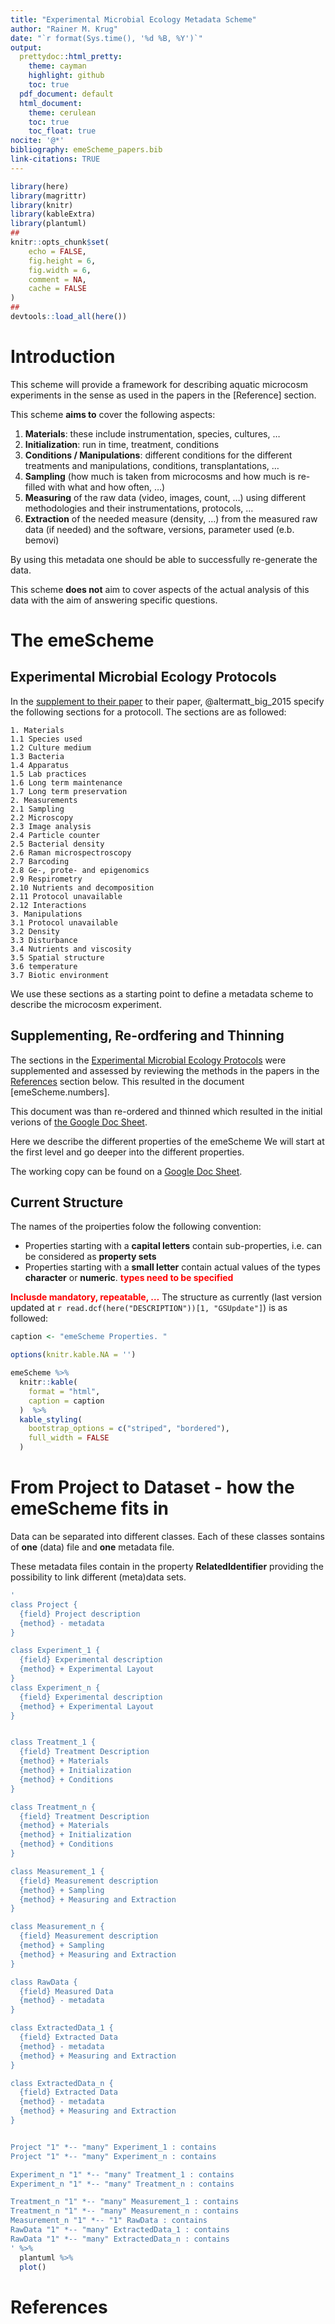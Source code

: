 ```yaml
---
title: "Experimental Microbial Ecology Metadata Scheme"
author: "Rainer M. Krug"
date: "`r format(Sys.time(), '%d %B, %Y')`"
output:
  prettydoc::html_pretty:
    theme: cayman
    highlight: github
    toc: true
  pdf_document: default
  html_document: 
    theme: cerulean
    toc: true
    toc_float: true
nocite: '@*'
bibliography: emeScheme_papers.bib
link-citations: TRUE
---
```


```r
library(here)
library(magrittr)
library(knitr)
library(kableExtra)
library(plantuml)
##
knitr::opts_chunk$set(
	echo = FALSE,
	fig.height = 6,
	fig.width = 6,
	comment = NA,
	cache = FALSE
)
##
devtools::load_all(here())
```

# Introduction

This scheme will provide a framework for describing aquatic microcosm experiments in the sense as used in the papers in the [Reference] section.

This scheme **aims to** cover the following aspects:

1. **Materials**: these include instrumentation, species, cultures, ...
1. **Initialization**: run in time, treatment, conditions
2. **Conditions / Manipulations**: different conditions for the different treatments and manipulations, conditions, transplantations, ...
3. **Sampling** (how much is taken from microcosms and how much is re-filled with what and how often, ...)
3. **Measuring** of the raw data (video, images, count, ...) using different methodologies and their instrumentations, protocols, ...
4. **Extraction** of the needed measure  (density, ...) from the measured raw data (if needed) and the software, versions, parameter used (e.b. bemovi)

By using this metadata one should be able to successfully re-generate the data.

This scheme **does not** aim to cover aspects of the actual analysis of this data with the aim of answering specific questions.

# The emeScheme

## Experimental Microbial Ecology Protocols
In the  [supplement to their paper](https://emeh-protocols.readthedocs.io/en/latest/) to their paper, @altermatt_big_2015 specify the following sections for a protocoll. The sections are as followed:

```
1. Materials
1.1 Species used
1.2 Culture medium
1.3 Bacteria
1.4 Apparatus
1.5 Lab practices
1.6 Long term maintenance
1.7 Long term preservation
2. Measurements
2.1 Sampling
2.2 Microscopy
2.3 Image analysis
2.4 Particle counter
2.5 Bacterial density
2.6 Raman microspectroscopy
2.7 Barcoding
2.8 Ge-, prote- and epigenomics
2.9 Respirometry
2.10 Nutrients and decomposition
2.11 Protocol unavailable
2.12 Interactions
3. Manipulations
3.1 Protocol unavailable
3.2 Density
3.3 Disturbance
3.4 Nutrients and viscosity
3.5 Spatial structure
3.6 temperature
3.7 Biotic environment
```

We use these sections as a starting point to define a metadata scheme to describe the microcosm experiment. 


## Supplementing, Re-ordfering and Thinning

The sections in the [Experimental Microbial Ecology Protocols] were supplemented and assessed by reviewing the methods in the papers in the [References] section below. This resulted in the document [emeScheme.numbers].

This document was than re-ordered and thinned which resulted in the initial verions of [the Google Doc Sheet](https://docs.google.com/spreadsheets/d/1OAyRM1jGL5Vho-YfPffePhwGpQtaBUeTPJV6P98f0Bc).

Here we describe the different properties of the emeScheme We will start at the first level and go deeper into the different properties.

The working copy can be found on a [Google Doc Sheet](https://docs.google.com/spreadsheets/d/1OAyRM1jGL5Vho-YfPffePhwGpQtaBUeTPJV6P98f0Bc). 



## Current Structure

The names of the proiperties folow the following convention:

* Properties starting with a **capital letters** contain sub-properties, i.e. can be considered as **property sets**
* Properties starting with a **small letter** contain actual values of the types **character** or **numeric**. **<span style="color:red">types need to be specified</span>**

**<span style="color:red">Inclusde mandatory, repeatable, ...</span>**
The structure as currently (last version updated at `r read.dcf(here("DESCRIPTION"))[1, "GSUpdate"]`) is as followed:

```r
caption <- "emeScheme Properties. "

options(knitr.kable.NA = '')

emeScheme %>% 
  knitr::kable(
    format = "html",
    caption = caption
  )  %>% 
  kable_styling(
    bootstrap_options = c("striped", "bordered"), 
    full_width = FALSE
  )
```

# From Project to Dataset - how the emeScheme fits in

Data can be separated into different classes. Each of these classes sontains of **one** (data) file and **one** metadata file. 

These metadata files contain in the property **RelatedIdentifier** providing the possibility to link different (meta)data sets. 


```r
'
class Project {
  {field} Project description
  {method} - metadata
}

class Experiment_1 {
  {field} Experimental description
  {method} + Experimental Layout
}
class Experiment_n {
  {field} Experimental description
  {method} + Experimental Layout
}


class Treatment_1 {
  {field} Treatment Description
  {method} + Materials
  {method} + Initialization
  {method} + Conditions
}

class Treatment_n {
  {field} Treatment Description
  {method} + Materials
  {method} + Initialization
  {method} + Conditions
}

class Measurement_1 {
  {field} Measurement description
  {method} + Sampling
  {method} + Measuring and Extraction
}

class Measurement_n {
  {field} Measurement description
  {method} + Sampling
  {method} + Measuring and Extraction
}

class RawData {
  {field} Measured Data
  {method} - metadata
}

class ExtractedData_1 {
  {field} Extracted Data
  {method} - metadata
  {method} + Measuring and Extraction
}

class ExtractedData_n {
  {field} Extracted Data
  {method} - metadata
  {method} + Measuring and Extraction
}


Project "1" *-- "many" Experiment_1 : contains
Project "1" *-- "many" Experiment_n : contains

Experiment_n "1" *-- "many" Treatment_1 : contains
Experiment_n "1" *-- "many" Treatment_n : contains

Treatment_n "1" *-- "many" Measurement_1 : contains
Treatment_n "1" *-- "many" Measurement_n : contains
Measurement_n "1" *-- "1" RawData : contains
RawData "1" *-- "many" ExtractedData_1 : contains
RawData "1" *-- "many" ExtractedData_n : contains
' %>%
  plantuml %>%
  plot()
```



# References


